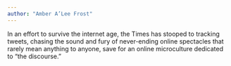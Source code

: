 ```yaml
---
author: "Amber A’Lee Frost"
---
```


In an effort to survive the internet age, the Times has stooped to tracking tweets, chasing the sound and fury of never-ending online spectacles that rarely mean anything to anyone, save for an online microculture dedicated to “the discourse.”


